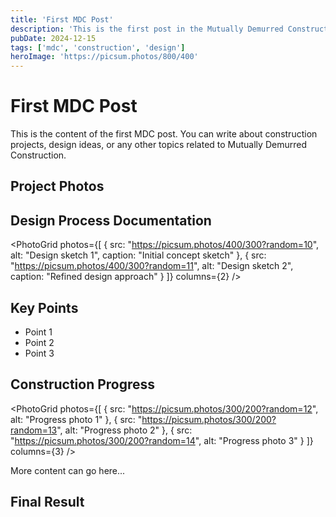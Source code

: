 ```yaml
---
title: 'First MDC Post'
description: 'This is the first post in the Mutually Demurred Construction series.'
pubDate: 2024-12-15
tags: ['mdc', 'construction', 'design']
heroImage: 'https://picsum.photos/800/400'
---
```



# First MDC Post

This is the content of the first MDC post. You can write about construction projects, design ideas, or any other topics related to Mutually Demurred Construction.

## Project Photos

<PhotoWithCaption 
  src="https://picsum.photos/800/500" 
  alt="Construction site overview" 
  caption="The initial state of our construction project site."
/>

## Design Process Documentation

<PhotoGrid 
  photos={[
    { 
      src: "https://picsum.photos/400/300?random=10", 
      alt: "Design sketch 1",
      caption: "Initial concept sketch"
    },
    { 
      src: "https://picsum.photos/400/300?random=11", 
      alt: "Design sketch 2",
      caption: "Refined design approach"
    }
  ]}
  columns={2}
/>

## Key Points

- Point 1
- Point 2
- Point 3

## Construction Progress

<PhotoGrid 
  photos={[
    { 
      src: "https://picsum.photos/300/200?random=12", 
      alt: "Progress photo 1"
    },
    { 
      src: "https://picsum.photos/300/200?random=13", 
      alt: "Progress photo 2"
    },
    { 
      src: "https://picsum.photos/300/200?random=14", 
      alt: "Progress photo 3"
    }
  ]}
  columns={3}
/>

More content can go here... 

## Final Result

<PhotoWithCaption 
  src="https://picsum.photos/800/600" 
  alt="Completed project" 
  caption="The finished construction project showcasing our design principles."
/> 
